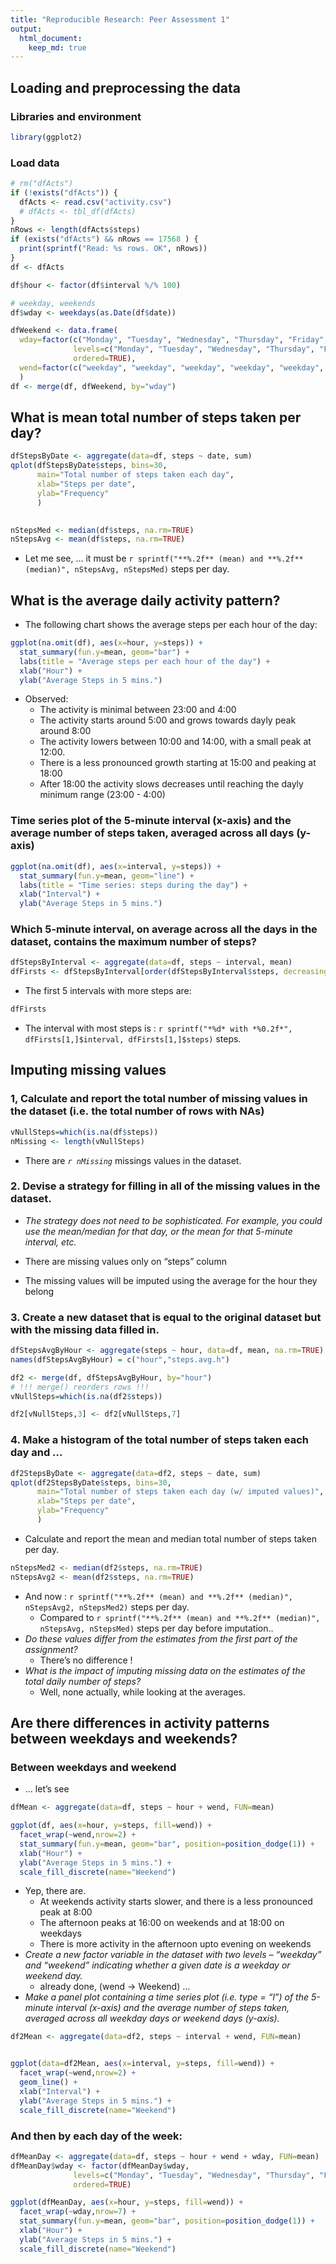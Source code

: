 ```yaml
---
title: "Reproducible Research: Peer Assessment 1"
output: 
  html_document:
    keep_md: true
---
```



## Loading and preprocessing the data
### Libraries and environment
```r
library(ggplot2)

```
### Load data

```r
# rm("dfActs")
if (!exists("dfActs")) {
  dfActs <- read.csv("activity.csv")
  # dfActs <- tbl_df(dfActs)
}
nRows <- length(dfActs$steps)
if (exists("dfActs") && nRows == 17568 ) {
  print(sprintf("Read: %s rows. OK", nRows))
}
df <- dfActs

df$hour <- factor(df$interval %/% 100)

# weekday, weekends
df$wday <- weekdays(as.Date(df$date))

dfWeekend <- data.frame(
  wday=factor(c("Monday", "Tuesday", "Wednesday", "Thursday", "Friday", "Saturday", "Sunday"),
              levels=c("Monday", "Tuesday", "Wednesday", "Thursday", "Friday", "Saturday", "Sunday"),
              ordered=TRUE),
  wend=factor(c("weekday", "weekday", "weekday", "weekday", "weekday", "weekend", "weekend"))
  )
df <- merge(df, dfWeekend, by="wday")

```


## What is mean total number of steps taken per day?
```r
dfStepsByDate <- aggregate(data=df, steps ~ date, sum)
qplot(dfStepsByDate$steps, bins=30,
      main="Total number of steps taken each day",
      xlab="Steps per date",
      ylab="Frequency"
      )

  
nStepsMed <- median(df$steps, na.rm=TRUE)
nStepsAvg <- mean(df$steps, na.rm=TRUE)

```

  * Let me see, ... it must be `r sprintf("**%.2f** (mean) and **%.2f** (median)", nStepsAvg, nStepsMed)` steps per day.

## What is the average daily activity pattern?

   * The following chart shows the average steps per each hour of the day:
```r
ggplot(na.omit(df), aes(x=hour, y=steps)) +
  stat_summary(fun.y=mean, geom="bar") +
  labs(title = "Average steps per each hour of the day") +
  xlab("Hour") +
  ylab("Average Steps in 5 mins.")

```

   * Observed:
      * The activity is minimal between 23:00 and 4:00
      * The activity starts around 5:00 and grows towards dayly peak around 8:00
      * The activity lowers between 10:00 and 14:00, with a small peak at 12:00.
      * There is a less pronounced growth starting at 15:00 and peaking at 18:00
      * After 18:00 the activity slows decreases until reaching the dayly minimum range (23:00 - 4:00)

### Time series plot of the 5-minute interval (x-axis) and the average number of steps taken, averaged across all days (y-axis)
```r
ggplot(na.omit(df), aes(x=interval, y=steps)) +
  stat_summary(fun.y=mean, geom="line") +
  labs(title = "Time series: steps during the day") +
  xlab("Interval") +
  ylab("Average Steps in 5 mins.")

```

      
###  Which 5-minute interval, on average across all the days in the dataset, contains the maximum number of steps?
```r
dfStepsByInterval <- aggregate(data=df, steps ~ interval, mean)
dfFirsts <- dfStepsByInterval[order(dfStepsByInterval$steps, decreasing=TRUE),][1:5,1:2]
```

   * The first 5 intervals with more steps are:
```r
dfFirsts
```

   * The interval with most steps is : `r sprintf("*%d* with *%0.2f*", dfFirsts[1,]$interval, dfFirsts[1,]$steps)` steps.
   

## Imputing missing values

### 1, Calculate and report the total number of missing values in the dataset (i.e. the total number of rows with NAs)
```r
vNullSteps=which(is.na(df$steps))
nMissing <- length(vNullSteps)
```
   * There are *`r nMissing`* missings values in the dataset.

### 2. Devise a strategy for filling in all of the missing values in the dataset. 
   * _The strategy does not need to be sophisticated. For example, you could use the mean/median for that day, or the mean for that 5-minute interval, etc._
   
   * There are missing values only on "steps" column
   * The missing values will be imputed using the average for the hour they belong

### 3. Create a new dataset that is equal to the original dataset but with the missing data filled in.
```r
dfStepsAvgByHour <- aggregate(steps ~ hour, data=df, mean, na.rm=TRUE)
names(dfStepsAvgByHour) = c("hour","steps.avg.h")

df2 <- merge(df, dfStepsAvgByHour, by="hour")
# !!! merge() reorders rows !!!
vNullSteps=which(is.na(df2$steps))

df2[vNullSteps,3] <- df2[vNullSteps,7]
```

### 4. Make a histogram of the total number of steps taken each day and ...
   
```r
df2StepsByDate <- aggregate(data=df2, steps ~ date, sum)
qplot(df2StepsByDate$steps, bins=30,
      main="Total number of steps taken each day (w/ imputed values)",
      xlab="Steps per date",
      ylab="Frequency"
      )
```

   * Calculate and report the mean and median total number of steps taken per day. 
```r
nStepsMed2 <- median(df2$steps, na.rm=TRUE)
nStepsAvg2 <- mean(df2$steps, na.rm=TRUE)
```

  * And now : `r sprintf("**%.2f** (mean) and **%.2f** (median)", nStepsAvg2, nStepsMed2)` steps per day.
    * Compared to `r sprintf("**%.2f** (mean) and **%.2f** (median)", nStepsAvg, nStepsMed)` steps per day before imputation..


   * _Do these values differ from the estimates from the first part of the assignment?_
      * There's no difference !
   * _What is the impact of imputing missing data on the estimates of the total daily number of steps?_
      * Well, none actually, while looking at the averages.

## Are there differences in activity patterns between weekdays and weekends?

### Between weekdays and weekend
   * ... let's see
  
```r

dfMean <- aggregate(data=df, steps ~ hour + wend, FUN=mean)

ggplot(df, aes(x=hour, y=steps, fill=wend)) +
  facet_wrap(~wend,nrow=2) +
  stat_summary(fun.y=mean, geom="bar", position=position_dodge(1)) +
  xlab("Hour") +
  ylab("Average Steps in 5 mins.") +
  scale_fill_discrete(name="Weekend")
```

   * Yep, there are.
      * At weekends activity starts slower, and there is a less pronounced peak at 8:00
      * The afternoon peaks at 16:00 on weekends and at 18:00 on weekdays
      * There is more activity in the afternoon upto evening on weekends


   * _Create a new factor variable in the dataset with two levels -- "weekday" and "weekend" indicating whether a given date is a weekday or weekend day._
      * already done, (wend -> Weekend) ...
   * _Make a panel plot containing a time series plot (i.e. type = "l") of the 5-minute interval (x-axis) and the average number of steps taken, averaged across all weekday days or weekend days (y-axis)._
```r
df2Mean <- aggregate(data=df2, steps ~ interval + wend, FUN=mean)


ggplot(data=df2Mean, aes(x=interval, y=steps, fill=wend)) +
  facet_wrap(~wend,nrow=2) +
  geom_line() +
  xlab("Interval") +
  ylab("Average Steps in 5 mins.") +
  scale_fill_discrete(name="Weekend")

```
   


###  And then by each day of the week:
```r
dfMeanDay <- aggregate(data=df, steps ~ hour + wend + wday, FUN=mean)
dfMeanDay$wday <- factor(dfMeanDay$wday,
              levels=c("Monday", "Tuesday", "Wednesday", "Thursday", "Friday", "Saturday", "Sunday"),
              ordered=TRUE) 

ggplot(dfMeanDay, aes(x=hour, y=steps, fill=wend)) +
  facet_wrap(~wday,nrow=7) +
  stat_summary(fun.y=mean, geom="bar", position=position_dodge(1)) +
  xlab("Hour") +
  ylab("Average Steps in 5 mins.") +
  scale_fill_discrete(name="Weekend")


```


